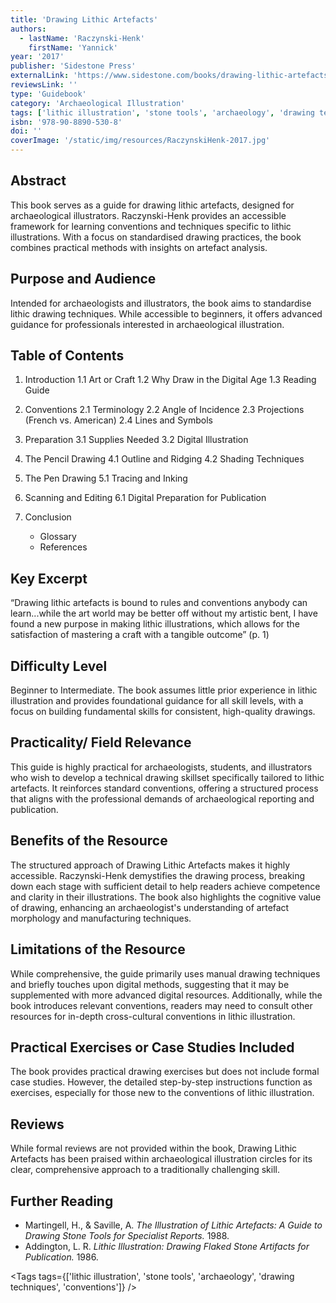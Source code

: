 ```yaml
---
title: 'Drawing Lithic Artefacts'
authors:
  - lastName: 'Raczynski-Henk'
    firstName: 'Yannick'
year: '2017'
publisher: 'Sidestone Press'
externalLink: 'https://www.sidestone.com/books/drawing-lithic-artefacts'
reviewsLink: ''
type: 'Guidebook'
category: 'Archaeological Illustration'
tags: ['lithic illustration', 'stone tools', 'archaeology', 'drawing techniques', 'conventions']
isbn: '978-90-8890-530-8'
doi: ''
coverImage: '/static/img/resources/RaczynskiHenk-2017.jpg'
---
```


## Abstract

This book serves as a guide for drawing lithic artefacts, designed for archaeological illustrators. Raczynski-Henk provides an accessible framework for learning conventions and techniques specific to lithic illustrations. With a focus on standardised drawing practices, the book combines practical methods with insights on artefact analysis.

## Purpose and Audience

Intended for archaeologists and illustrators, the book aims to standardise lithic drawing techniques. While accessible to beginners, it offers advanced guidance for professionals interested in archaeological illustration.

## Table of Contents

1. Introduction
   1.1 Art or Craft
   1.2 Why Draw in the Digital Age
   1.3 Reading Guide

2. Conventions
   2.1 Terminology
   2.2 Angle of Incidence
   2.3 Projections (French vs. American)
   2.4 Lines and Symbols

3. Preparation
   3.1 Supplies Needed
   3.2 Digital Illustration

4. The Pencil Drawing
   4.1 Outline and Ridging
   4.2 Shading Techniques

5. The Pen Drawing
   5.1 Tracing and Inking

6. Scanning and Editing
   6.1 Digital Preparation for Publication

7. Conclusion
   - Glossary
   - References

## Key Excerpt

“Drawing lithic artefacts is bound to rules and conventions anybody can learn...while the art world may be better off without my artistic bent, I have found a new purpose in making lithic illustrations, which allows for the satisfaction of mastering a craft with a tangible outcome” (p. 1)

## Difficulty Level

Beginner to Intermediate. The book assumes little prior experience in lithic illustration and provides foundational guidance for all skill levels, with a focus on building fundamental skills for consistent, high-quality drawings.

## Practicality/ Field Relevance

This guide is highly practical for archaeologists, students, and illustrators who wish to develop a technical drawing skillset specifically tailored to lithic artefacts. It reinforces standard conventions, offering a structured process that aligns with the professional demands of archaeological reporting and publication.

## Benefits of the Resource

The structured approach of Drawing Lithic Artefacts makes it highly accessible. Raczynski-Henk demystifies the drawing process, breaking down each stage with sufficient detail to help readers achieve competence and clarity in their illustrations. The book also highlights the cognitive value of drawing, enhancing an archaeologist's understanding of artefact morphology and manufacturing techniques.

## Limitations of the Resource

While comprehensive, the guide primarily uses manual drawing techniques and briefly touches upon digital methods, suggesting that it may be supplemented with more advanced digital resources. Additionally, while the book introduces relevant conventions, readers may need to consult other resources for in-depth cross-cultural conventions in lithic illustration.

## Practical Exercises or Case Studies Included

The book provides practical drawing exercises but does not include formal case studies. However, the detailed step-by-step instructions function as exercises, especially for those new to the conventions of lithic illustration.

## Reviews

While formal reviews are not provided within the book, Drawing Lithic Artefacts has been praised within archaeological illustration circles for its clear, comprehensive approach to a traditionally challenging skill.

## Further Reading

- Martingell, H., & Saville, A. _The Illustration of Lithic Artefacts: A Guide to Drawing Stone Tools for Specialist Reports._ 1988.
- Addington, L. R. _Lithic Illustration: Drawing Flaked Stone Artifacts for Publication._ 1986.

<Tags
  tags={['lithic illustration', 'stone tools', 'archaeology', 'drawing techniques', 'conventions']}
/>
